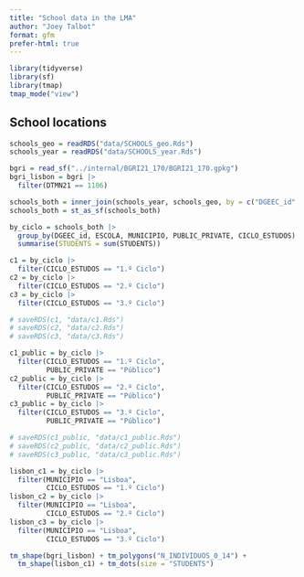 ```yaml
---
title: "School data in the LMA"
author: "Joey Talbot"
format: gfm
prefer-html: true
---
```


```r
library(tidyverse)
library(sf)
library(tmap)
tmap_mode("view")
```

## School locations


```r
schools_geo = readRDS("data/SCHOOLS_geo.Rds")
schools_year = readRDS("data/SCHOOLS_year.Rds")

bgri = read_sf("../internal/BGRI21_170/BGRI21_170.gpkg")
bgri_lisbon = bgri |> 
  filter(DTMN21 == 1106)

schools_both = inner_join(schools_year, schools_geo, by = c("DGEEC_id" = "CÓDIGO DGEEC ESCOLA"))
schools_both = st_as_sf(schools_both)

by_ciclo = schools_both |> 
  group_by(DGEEC_id, ESCOLA, MUNICIPIO, PUBLIC_PRIVATE, CICLO_ESTUDOS) |> 
  summarise(STUDENTS = sum(STUDENTS))

c1 = by_ciclo |> 
  filter(CICLO_ESTUDOS == "1.º Ciclo")
c2 = by_ciclo |> 
  filter(CICLO_ESTUDOS == "2.º Ciclo")
c3 = by_ciclo |> 
  filter(CICLO_ESTUDOS == "3.º Ciclo")

# saveRDS(c1, "data/c1.Rds")
# saveRDS(c2, "data/c2.Rds")
# saveRDS(c3, "data/c3.Rds")

c1_public = by_ciclo |> 
  filter(CICLO_ESTUDOS == "1.º Ciclo",
         PUBLIC_PRIVATE == "Público")
c2_public = by_ciclo |> 
  filter(CICLO_ESTUDOS == "2.º Ciclo",
         PUBLIC_PRIVATE == "Público")
c3_public = by_ciclo |> 
  filter(CICLO_ESTUDOS == "3.º Ciclo",
         PUBLIC_PRIVATE == "Público")

# saveRDS(c1_public, "data/c1_public.Rds")
# saveRDS(c2_public, "data/c2_public.Rds")
# saveRDS(c3_public, "data/c3_public.Rds")
```


```r
lisbon_c1 = by_ciclo |> 
  filter(MUNICIPIO == "Lisboa",
         CICLO_ESTUDOS == "1.º Ciclo")
lisbon_c2 = by_ciclo |> 
  filter(MUNICIPIO == "Lisboa",
         CICLO_ESTUDOS == "2.º Ciclo")
lisbon_c3 = by_ciclo |> 
  filter(MUNICIPIO == "Lisboa",
         CICLO_ESTUDOS == "3.º Ciclo")

tm_shape(bgri_lisbon) + tm_polygons("N_INDIVIDUOS_0_14") +
  tm_shape(lisbon_c1) + tm_dots(size = "STUDENTS")
```

```r

```

```r

```